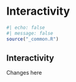 # Interactivity {#sec-chapter}

```r
#| echo: false
#| message: false
source("_common.R")
```

## Interactivity

Changes here